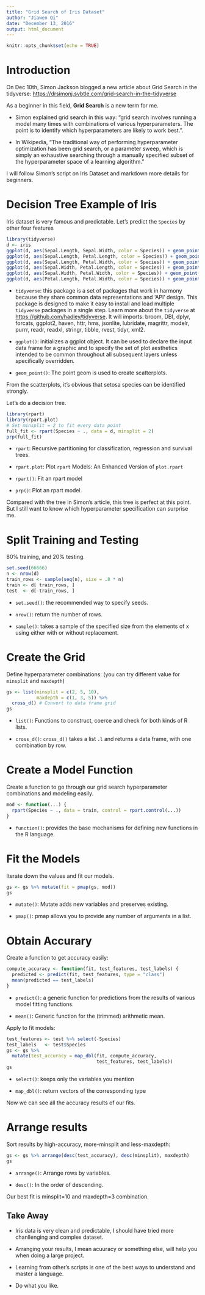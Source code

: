 ```yaml
---
title: "Grid Search of Iris Dataset"
author: "Jiawen Qi"
date: "December 13, 2016"
output: html_document
---
```


```r
knitr::opts_chunk$set(echo = TRUE)
```

# Introduction

On Dec 10th, Simon Jackson blogged a new article about Grid Search in the tidyverse: <https://drsimonj.svbtle.com/grid-search-in-the-tidyverse>

As a beginner in this field, **Grid Search** is a new term for me. 

- Simon explained grid search in this way: "grid search involves running a model many times with combinations of various hyperparameters. The point is to identify which hyperparameters are likely to work best.". 

- In Wikipedia, "The traditional way of performing hyperparameter optimization has been grid search, or a parameter sweep, which is simply an exhaustive searching through a manually specified subset of the hyperparameter space of a learning algorithm."

I will follow Simon's script on Iris Dataset and markdown more details for beginners.

# Decision Tree Example of Iris

Iris dataset is very famous and predictable. Let's predict the `Species` by other four features

```r
library(tidyverse)
d <- iris
ggplot(d, aes(Sepal.Length, Sepal.Width, color = Species)) + geom_point()
ggplot(d, aes(Sepal.Length, Petal.Length, color = Species)) + geom_point()
ggplot(d, aes(Sepal.Length, Petal.Width, color = Species)) + geom_point()
ggplot(d, aes(Sepal.Width, Petal.Length, color = Species)) + geom_point()
ggplot(d, aes(Sepal.Width, Petal.Width, color = Species)) + geom_point()
ggplot(d, aes(Petal.Length, Petal.Width, color = Species)) + geom_point()
```

- `tidyverse`: this package is a set of packages that work in harmony because they share common data representations and 'API' design. This package is designed to make it easy to install and load multiple `tidyverse` packages in a single step. Learn more about the `tidyverse` at <https://github.com/hadley/tidyverse>. It will imports: broom, DBI, dplyr, forcats, ggplot2, haven, httr, hms, jsonlite, lubridate, magrittr, modelr, purrr, readr, readxl, stringr, tibble, rvest, tidyr, xml2. 

- `ggplot()`: initializes a ggplot object. It can be used to declare the input data frame for a graphic and to specify the set of plot aesthetics intended to be common throughout all subsequent layers unless specifically overridden.

- `geom_point()`: The point geom is used to create scatterplots.

From the scatterplots, it's obvious that setosa species can be identified strongly.

Let's do a decision tree.

```r
library(rpart)
library(rpart.plot)
# Set minsplit = 2 to fit every data point
full_fit <- rpart(Species ~ ., data = d, minsplit = 2)
prp(full_fit)
```

- `rpart`: Recursive partitioning for classification, regression and survival trees.

- `rpart.plot`: Plot `rpart` Models: An Enhanced Version of `plot.rpart`

- `rpart()`: Fit an rpart model

- `prp()`: Plot an rpart model.

Compared with the tree in Simon's article, this tree is perfect at this point. But I still want to know which hyperparameter specification can surprise me. 

# Split Training and Testing

80% training, and 20% testing.

```r
set.seed(66666)
n <- nrow(d)
train_rows <- sample(seq(n), size = .8 * n)
train <- d[ train_rows, ]
test  <- d[-train_rows, ]
```

- `set.seed()`: the recommended way to specify seeds.

- `nrow()`: return the number of rows.

- `sample()`: takes a sample of the specified size from the elements of x using either with or without replacement.

# Create the Grid

Define hyperparameter combinations: (you can try different value for `minsplit` and `maxdepth`)

```r
gs <- list(minsplit = c(2, 5, 10),
           maxdepth = c(1, 3, 5)) %>% 
  cross_d() # Convert to data frame grid
gs
```

- `list()`: Functions to construct, coerce and check for both kinds of R lists.

- `cross_d()`: `cross_d()` takes a list `.l` and returns a data frame, with one combination by row.

# Create a Model Function

Create a function to go through our grid search hyperparameter combinations and modeling easily.

```r
mod <- function(...) {
  rpart(Species ~ ., data = train, control = rpart.control(...))
}
```

- `function()`: provides the base mechanisms for defining new functions in the R language.

# Fit the Models

Iterate down the values and fit our models.

```r
gs <- gs %>% mutate(fit = pmap(gs, mod))
gs
```

- `mutate()`: Mutate adds new variables and preserves existing.

- `pmap()`: pmap allows you to provide any number of arguments in a list.

# Obtain Accurary

Create a function to get accuracy easily:

```r
compute_accuracy <- function(fit, test_features, test_labels) {
  predicted <- predict(fit, test_features, type = "class")
  mean(predicted == test_labels)
}
```

- `predict()`: a generic function for predictions from the results of various model fitting functions.

- `mean()`: Generic function for the (trimmed) arithmetic mean.

Apply to fit models:

```r
test_features <- test %>% select(-Species)
test_labels   <- test$Species
gs <- gs %>%
  mutate(test_accuracy = map_dbl(fit, compute_accuracy,
                                 test_features, test_labels))
gs
```

- `select()`:  keeps only the variables you mention

- `map_dbl()`: return vectors of the corresponding type

Now we can see all the accuracy results of our fits.

# Arrange results

Sort results by high-accuracy, more-minsplit and less-maxdepth:

```r
gs <- gs %>% arrange(desc(test_accuracy), desc(minsplit), maxdepth)
gs
```

- `arrange()`: Arrange rows by variables.

- `desc()`: In the order of descending. 

Our best fit is minsplit=10 and maxdepth=3 combination.

## Take Away

- Iris data is very clean and predictable, I should have tried more chanllenging and complex dataset.

- Arranging your results, I mean acuuracy or something else, will help you when doing a large project.

- Learning from other's scripts is one of the best ways to understand and master a language. 

- Do what you like.